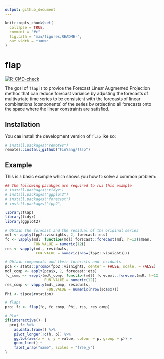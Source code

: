 ```yaml
---
output: github_document
---
```


<!-- README.md is generated from README.Rmd. Please edit that file -->

```r
knitr::opts_chunk$set(
  collapse = TRUE,
  comment = "#>",
  fig.path = "man/figures/README-",
  out.width = "100%"
)
```

# flap

<!-- badges: start -->
[![R-CMD-check](https://github.com/FinYang/flap/actions/workflows/R-CMD-check.yaml/badge.svg)](https://github.com/FinYang/flap/actions/workflows/R-CMD-check.yaml)
<!-- badges: end -->

The goal of `flap` is to provide the Forecast Linear Augmented Projection method that can reduce forecast variance by adjusting the forecasts of multivariate time series to be consistent with the forecasts of linear combinations (components) of the series by projecting all forecasts onto the space where the linear constraints are satisfied.

## Installation

You can install the development version of `flap` like so:

``` r
# install.packages("remotes")
remotes::install_github("FinYang/flap")
```

## Example

This is a basic example which shows you how to solve a common problem:

```r
## The following pacakges are required to run this example
# install.packages("tidyr")
# install.packages("ggplot2")
# install.packages("forecast")
# install.packages("fpp2")

library(flap)
library(tidyr)
library(ggplot2)

# Obtain the forecast and the residual of the original series
mdl <- apply(fpp2::visnights, 2, forecast::ets)
fc <- vapply(mdl, function(mdl) forecast::forecast(mdl, h=12)$mean, 
             FUN.VALUE = numeric(12))
res <- vapply(mdl, residuals, 
              FUN.VALUE = numeric(nrow(fpp2::visnights)))

# Obtain components and their forecasts and residuals
pca <- stats::prcomp(fpp2::visnights, center = FALSE, scale. = FALSE)
mdl_comp <- apply(pca$x, 2, forecast::ets)
fc_comp <- vapply(mdl_comp, function(mdl) forecast::forecast(mdl, h=12)$mean, 
                  FUN.VALUE = numeric(12))
res_comp <- vapply(mdl_comp, residuals, 
                   FUN.VALUE = numeric(nrow(pca$x)))
Phi <- t(pca$rotation)

# flap!
proj_fc <- flap(fc, fc_comp, Phi, res, res_comp)

# Plot
if(interactive()) {
  proj_fc %>% 
    as.data.frame() %>% 
    pivot_longer(!c(h, p)) %>% 
    ggplot(aes(x = h, y = value, colour = p, group = p)) +
    geom_line() +
    facet_wrap("name", scales = "free_y")
}

```

